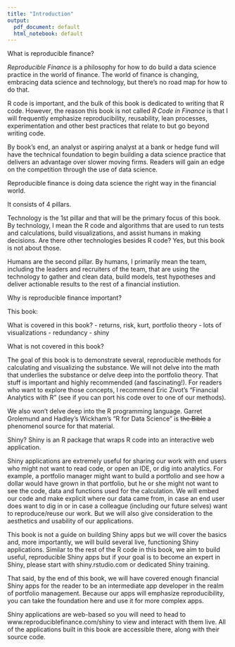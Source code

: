```yaml
---
title: "Introduction"
output:
  pdf_document: default
  html_notebook: default
---
```


What is reproducible finance? 

*Reproducible Finance* is a philosophy for how to do build a data science practice in the world of finance. The world of finance is changing, embracing data science and technology, but there's no road map for how to do that.

R code is important, and the bulk of this book is dedicated to writing that R code. However, the reason this book is not called *R Code in Finance* is that I will frequently emphasize reproducibility, reusability, lean processes, experimentation and other best practices that relate to but go beyond writing code.

By book's end, an analyst or aspiring analyst at a bank or hedge fund will have the technical foundation to begin building a data science practice that delivers an advantage over slower moving firms. Readers will gain an edge on the competition through the use of data science.

Reproducible finance is doing data science the right way in the financial world. 

It consists of 4 pillars. 

Technology is the 1st pillar and that will be the primary focus of this book. By technology, I mean the R code and algorithms that are used to run tests and calculations, build visualizations, and assist humans in making decisions.  Are there other technologies besides R code? Yes, but this book is not about those.

Humans are the second pillar. By humans, I primarily mean the team, including the leaders and recruiters of the team, that are using the technology to gather and clean data, build models, test hypotheses and deliver actionable results to the rest of a financial instiution.  


Why is reproducible finance important? 

This book: 

What is covered in this book? 
- returns, risk, kurt, portfolio theory
- lots of visualizations
- redundancy
- shiny

What is not covered in this book? 

The goal of this book is to demonstrate several, reproducible methods for calculating and visualizing the substance. We will not delve into the math that underlies the substance or delve deep into the portfolio theory. That stuff is important and highly recommended (and fascinating!). For readers who want to explore those concepts, I recommend Eric Zivot's "Financial Analytics with R" (see if you can port his code over to one of our methods). 


We also won't delve deep into the R programming language. Garret Grolemund and Hadley's Wickham's "R for Data Science" is ~~the Bible~~ a phenomenol source for that material.

Shiny? 
Shiny is an R package that wraps R code into an interactive web application.   

Shiny applications are extremely useful for sharing our work with end users who might not want to read code, or open an IDE, or dig into analytics.  For example, a portfolio manager might want to build a portfolio and see how a dollar would have grown in that portfolio, but he or she might not want to see the code, data and functions used for the calculation.  We will  embed our code and make explicit where our data came from, in case an end user does want to dig in or in case a colleague (including our future selves) want to reproduce/reuse our work. But we will also give consideration to the aesthetics and usability of our applications.

This book is not a guide on building Shiny apps but we will cover the basics and, more importantly, we will build several live, functioning Shiny applications. Similar to the rest of the R code in this book, we aim to build useful, reproducible Shiny apps but if your goal is to become an expert in Shiny, please start with shiny.rstudio.com or dedicated Shiny training.  

That said, by the end of this book, we will have covered enough financial Shiny apps for the reader to be an intermediate app developer in the realm of portfolio management. Because our apps will emphasize reproducibility, you can take the foundation here and use it for more complex apps.

Shiny applications are web-based so you will need to head to www.reproduciblefinance.com/shiny to view and interact with them live. All of the applications built in this book are accessible there, along with their source code. 
